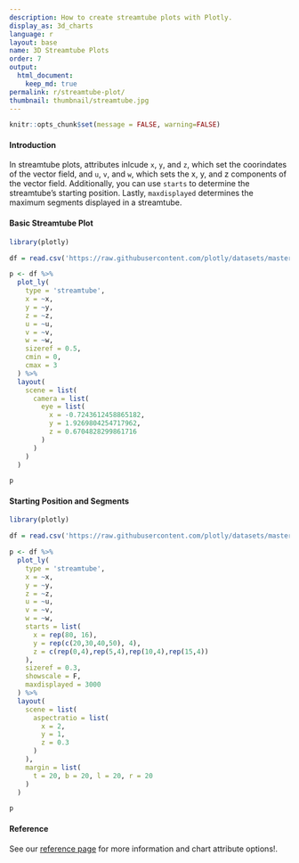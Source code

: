 ```yaml
---
description: How to create streamtube plots with Plotly.
display_as: 3d_charts
language: r
layout: base
name: 3D Streamtube Plots
order: 7
output:
  html_document:
    keep_md: true
permalink: r/streamtube-plot/
thumbnail: thumbnail/streamtube.jpg
---
```


```r
knitr::opts_chunk$set(message = FALSE, warning=FALSE)
```
#### Introduction

In streamtube plots, attributes inlcude `x`, `y`, and `z`, which set the coorindates of the vector field, and `u`, `v`, and `w`, which sets the x, y, and z components of the vector field. Additionally, you can use `starts` to determine the streamtube's starting position. Lastly, `maxdisplayed` determines the maximum segments displayed in a streamtube.  

#### Basic Streamtube Plot

```r
library(plotly)

df = read.csv('https://raw.githubusercontent.com/plotly/datasets/master/streamtube-basic.csv')

p <- df %>%
  plot_ly(
    type = 'streamtube',
    x = ~x,
    y = ~y,
    z = ~z,
    u = ~u,
    v = ~v,
    w = ~w,
    sizeref = 0.5,
    cmin = 0,
    cmax = 3
  ) %>%
  layout(
    scene = list(
      camera = list(
        eye = list(
          x = -0.7243612458865182,
          y = 1.9269804254717962,
          z = 0.6704828299861716
        )
      )
    )
  )

p
```

#### Starting Position and Segments

```r
library(plotly)

df = read.csv('https://raw.githubusercontent.com/plotly/datasets/master/streamtube-wind.csv')

p <- df %>%
  plot_ly(
    type = 'streamtube',
    x = ~x,
    y = ~y,
    z = ~z,
    u = ~u,
    v = ~v,
    w = ~w,
    starts = list(
      x = rep(80, 16),
      y = rep(c(20,30,40,50), 4),
      z = c(rep(0,4),rep(5,4),rep(10,4),rep(15,4))
    ),
    sizeref = 0.3,
    showscale = F,
    maxdisplayed = 3000
  ) %>%
  layout(
    scene = list(
      aspectratio = list(
        x = 2,
        y = 1,
        z = 0.3
      )
    ),
    margin = list(
      t = 20, b = 20, l = 20, r = 20
    )
  )

p
```


#### Reference

See our [reference page](https://plot.ly/r/reference/) for more information and chart attribute options!.